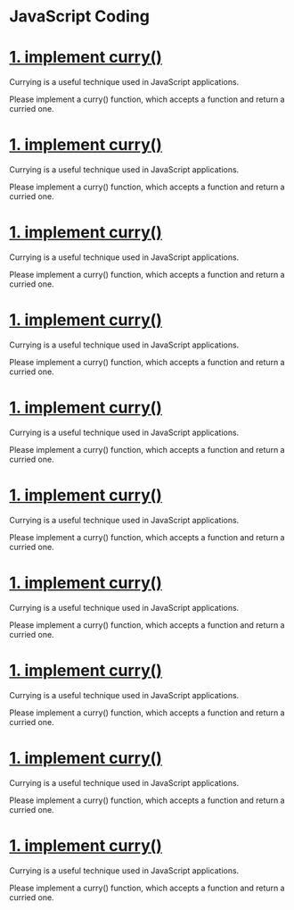 # JavaScript Coding

# [1. implement curry()](https://bigfrontend.dev/problem/implement-curry)

Currying is a useful technique used in JavaScript applications.

Please implement a curry() function, which accepts a function and return a curried one.

<CodeFromURL
  url="https://raw.githubusercontent.com/neelaadityakumar/bfe-dev-Javascript-coding-solutions/master/1-curry.js"
  language="javascript"
/>

# [1. implement curry()](https://bigfrontend.dev/problem/implement-curry)

Currying is a useful technique used in JavaScript applications.

Please implement a curry() function, which accepts a function and return a curried one.

<CodeFromURL
  url="https://raw.githubusercontent.com/neelaadityakumar/bfe-dev-Javascript-coding-solutions/master/1-curry-no-limit.js"
  language="javascript"
/>
# [1. implement curry()](https://bigfrontend.dev/problem/implement-curry)

Currying is a useful technique used in JavaScript applications.

Please implement a curry() function, which accepts a function and return a curried one.

<CodeFromURL
  url="https://raw.githubusercontent.com/neelaadityakumar/bfe-dev-Javascript-coding-solutions/master/101-merge-api.js"
  language="javascript"
/>

# [1. implement curry()](https://bigfrontend.dev/problem/implement-curry)

Currying is a useful technique used in JavaScript applications.

Please implement a curry() function, which accepts a function and return a curried one.

<CodeFromURL
  url="https://raw.githubusercontent.com/neelaadityakumar/bfe-dev-Javascript-coding-solutions/master/113-virtual-dom.js"
  language="javascript"
/>
# [1. implement curry()](https://bigfrontend.dev/problem/implement-curry)

Currying is a useful technique used in JavaScript applications.

Please implement a curry() function, which accepts a function and return a curried one.

<CodeFromURL
  url="https://raw.githubusercontent.com/neelaadityakumar/bfe-dev-Javascript-coding-solutions/master/123-promise-finally.js"
  language="javascript"
/>

# [1. implement curry()](https://bigfrontend.dev/problem/implement-curry)

Currying is a useful technique used in JavaScript applications.

Please implement a curry() function, which accepts a function and return a curried one.

<CodeFromURL
  url="https://raw.githubusercontent.com/neelaadityakumar/bfe-dev-Javascript-coding-solutions/master/135-local-timer.js"
  language="javascript"
/>
# [1. implement curry()](https://bigfrontend.dev/problem/implement-curry)

Currying is a useful technique used in JavaScript applications.

Please implement a curry() function, which accepts a function and return a curried one.

<CodeFromURL
  url="https://raw.githubusercontent.com/neelaadityakumar/bfe-dev-Javascript-coding-solutions/master/146-array-reduce.js"
  language="javascript"
/>
# [1. implement curry()](https://bigfrontend.dev/problem/implement-curry)

Currying is a useful technique used in JavaScript applications.

Please implement a curry() function, which accepts a function and return a curried one.

<CodeFromURL
  url="https://raw.githubusercontent.com/neelaadityakumar/bfe-dev-Javascript-coding-solutions/master/151-map.js"
  language="javascript"
/>
# [1. implement curry()](https://bigfrontend.dev/problem/implement-curry)

Currying is a useful technique used in JavaScript applications.

Please implement a curry() function, which accepts a function and return a curried one.

<CodeFromURL
  url="https://raw.githubusercontent.com/neelaadityakumar/bfe-dev-Javascript-coding-solutions/master/159-promisify.js"
  language="javascript"
/>
# [1. implement curry()](https://bigfrontend.dev/problem/implement-curry)

Currying is a useful technique used in JavaScript applications.

Please implement a curry() function, which accepts a function and return a curried one.

<CodeFromURL
  url="https://raw.githubusercontent.com/neelaadityakumar/bfe-dev-Javascript-coding-solutions/master/16-event-emit.js"
  language="javascript"
/>
